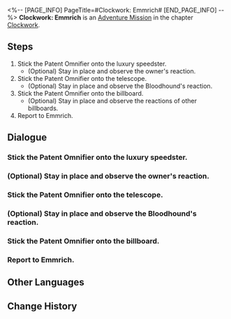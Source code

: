 <%-- [PAGE_INFO]
PageTitle=#Clockwork: Emmrich#
[END_PAGE_INFO] --%>
{{Stub|Dialogue, characters, and location(s)}}
{{Mission Infobox
|id            = 4240309
|title         = 
|image         = Mission Clockwork: Emmrich.png
|type          = Adventure
|event_name    = 
|chapter       = Clockwork
|requirements  = [[Trailblaze Mission]] ''[[Gentleness, the Name of Nocturne]]'' completed
|summary       = <!--official mission summary from Fate's Atlas-->
|characters    = Emmrich; Trailblazer
|startLocation = <!--location as it intially appears on the mission screen-->
|world         = Penacony
|area          = <!--i.e. A Child's Dream-->
|prev          = 
|next          = 
|exp           = 100
|credits       = 20000
|stellarJade   = 
|other         = {{Card List|Refined Aether*3;Clock Credits*180|delim=;}}
}}
'''Clockwork: Emmrich''' is an [[Adventure Mission]] in the chapter [[Clockwork]].

==Steps==
# Stick the Patent Omnifier onto the luxury speedster.
#* (Optional) Stay in place and observe the owner's reaction.
# Stick the Patent Omnifier onto the telescope.
#* (Optional) Stay in place and observe the Bloodhound's reaction.
# Stick the Patent Omnifier onto the billboard.
#* (Optional) Stay in place and observe the reactions of other billboards.
# Report to Emmrich.

<!--
==Gameplay Notes==

--><!--
==Trial Character==

-->
==Dialogue==
{{Stub Dialogue}}
{{Dialogue Start}}
:{{tx}}
{{Dialogue End}}

===Stick the Patent Omnifier onto the luxury speedster.===
{{Mission Description|type=adventure|location=<!--to be added-->|update|Tick... tock! Quick, Adjust the hands... Tick, tock!<br />People's minds await your exploration. Help them regain their true selves!}}
{{Dialogue Start}}
:{{tx}}
{{Dialogue End}}

===(Optional) Stay in place and observe the owner's reaction.===
{{Dialogue Start}}
:{{tx}}
{{Dialogue End}}

===Stick the Patent Omnifier onto the telescope.===
{{Mission Description|type=adventure|location=<!--to be added-->|update|Tick... tock! Quick, Adjust the hands... Tick, tock!<br />People's minds await your exploration. Help them regain their true selves!}}
{{Dialogue Start}}
:{{tx}}
{{Dialogue End}}

===(Optional) Stay in place and observe the Bloodhound's reaction.===
{{Dialogue Start}}
:{{tx}}
{{Dialogue End}}

===Stick the Patent Omnifier onto the billboard.===
{{Mission Description|type=adventure|location=<!--to be added-->|update|Tick... tock! Quick, Adjust the hands... Tick, tock!<br />People's minds await your exploration. Help them regain their true selves!}}
{{Dialogue Start}}
:{{tx}}
{{Dialogue End}}

===Report to Emmrich.===
{{Mission Description|type=adventure|location=<!--to be added-->|update|Tick... tock! Quick, Adjust the hands... Tick, tock!<br />People's minds await your exploration. Help them regain their true selves!}}
{{Dialogue Start}}
:{{tx}}
{{Dialogue End}}

==Other Languages==
{{Other Languages
|en   = Clockwork: Emmrich
|zhs  = 钟表把戏：艾默里奇
|zht  = 鐘錶把戲：艾默里奇
|ja   = クロックトリック：エムリッヒ
|ko   = 시계 트릭: 엠리히
|es   = Trucorreloj: Emmrich
|fr   = Pouvoir de la Pendule : Emmrich
|ru   = Заводной механизм: Эммерих
|th   = กลนาฬิกา: Emmrich
|vi   = Thủ Thuật Đồng Hồ: Emmrich
|de   = Uhrwerk: Emmrich
|id   = Clockwork: Emmrich
|pt   = Truquelógio: Emmrich
}}

==Change History==
{{Change History|2.0}}
